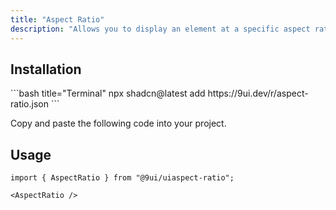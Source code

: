 ```yaml
---
title: "Aspect Ratio"
description: "Allows you to display an element at a specific aspect ratio."
---
```


<Preview name="aspect-ratio-demo" />

## Installation

<Installation>
<div>
```bash title="Terminal"
npx shadcn@latest add https://9ui.dev/r/aspect-ratio.json
```
</div>

<Steps>

<Step>Copy and paste the following code into your project.</Step>

<Source name="aspect-ratio" />

</Steps>
</Installation>

## Usage

```tsx title="Imports"
import { AspectRatio } from "@9ui/uiaspect-ratio";
```

```tsx title="Anatomy"
<AspectRatio />
```
